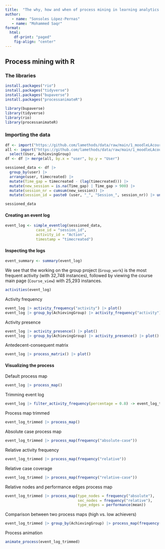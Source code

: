 ```yaml
---
title:  "The why, how and when of process mining in learning analytics: A guided tutorial in R"
author: 
   - name: "Sonsoles López-Pernas"
   - name: "Mohammed Saqr"
format: 
  html:
    df-print: "paged"
    fig-align: "center"
---
```



## Process mining with R

### The libraries

```r
install.packages("rio")
install.packages("tidyverse")
install.packages("bupaverse")
install.packages("processanimateR")
```

```r
library(bupaverse)
library(tidyverse)
library(rio)
library(processanimateR)
```

### Importing the data

```r
df <- import("https://github.com/lamethods/data/raw/main/1_moodleLAcourse/Events.xlsx") 
all <- import("https://github.com/lamethods/data/raw/main/1_moodleLAcourse/AllCombined.xlsx") |> 
  select(User, AchievingGroup)
df <- df |> merge(all, by.x = "user", by.y = "User")
```


```r
sessioned_data <- df |>
  group_by(user) |> 
  arrange(user, timecreated) |>  
  mutate(Time_gap = timecreated - (lag(timecreated))) |>  
  mutate(new_session = is.na(Time_gap) | Time_gap > 900) |> 
  mutate(session_nr = cumsum(new_session)) |> 
  mutate(session_id = paste0 (user, "_", "Session_", session_nr)) |> ungroup()

sessioned_data
```
 

#### Creating an event log

```r
event_log <- simple_eventlog(sessioned_data, 
              case_id = "session_id",
              activity_id = "Action",
              timestamp = "timecreated")
```


#### Inspecting the logs

```r
event_summary <- summary(event_log)
```

We see that the working on the group project (`Group_work`) is the most frequent activity (with 32,748 instances), followed by viewing the course main page (`Course_view`) with 25,293 instances. 

```r
activities(event_log)
```

Activity frequency
```r
event_log |> activity_frequency("activity") |> plot()
event_log |> group_by(AchievingGroup) |> activity_frequency("activity") |> plot()
```

Activity presence
```r
event_log |> activity_presence() |> plot()
event_log |> group_by(AchievingGroup) |> activity_presence() |> plot()
```

Antedecent-consequent matrix
```r
event_log |> process_matrix() |> plot()
```
 
#### Visualizing the process

Default process map
```r
event_log |> process_map() 
```

Trimming event log
```r
event_log |> filter_activity_frequency(percentage = 0.8) -> event_log_trimmed
```

Process map trimmed

```r
event_log_trimmed |> process_map() 
```

Absolute case process map
```r
event_log_trimmed |> process_map(frequency("absolute-case"))
```

Relative activity frequency
```r
event_log_trimmed |> process_map(frequency("relative"))
```


Relative case coverage
```r
event_log_trimmed |> process_map(frequency("relative-case"))
```

Relative nodes and performance edges process map
```r
event_log_trimmed |> process_map(type_nodes = frequency("absolute"),
                                 sec_nodes = frequency("relative"),
                                 type_edges = performance(mean))
```


Comparison between two process maps (high vs. low achievers)
```r
event_log_trimmed |> group_by(AchievingGroup) |> process_map(frequency("relative"))
```

Process animation
```r
animate_process(event_log_trimmed)
```
